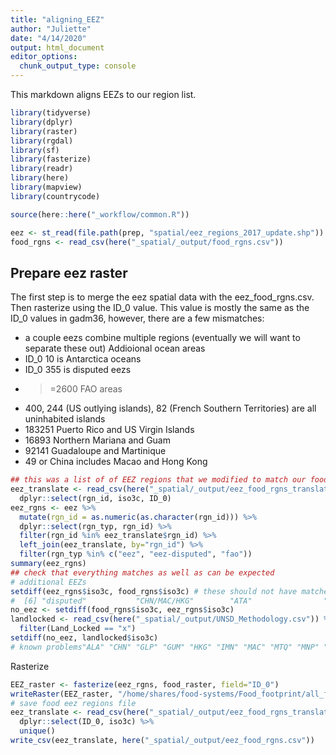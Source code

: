 ```yaml
---
title: "aligning_EEZ"
author: "Juliette"
date: "4/14/2020"
output: html_document
editor_options: 
  chunk_output_type: console
---
```


This markdown aligns EEZs to our region list.


```r
library(tidyverse)
library(dplyr)
library(raster)
library(rgdal)
library(sf)
library(fasterize)
library(readr)
library(here)
library(mapview)
library(countrycode)

source(here::here("_workflow/common.R"))

eez <- st_read(file.path(prep, "spatial/eez_regions_2017_update.shp"))
food_rgns <- read_csv(here("_spatial/_output/food_rgns.csv"))
```


## Prepare eez raster
The first step is to merge the eez spatial data with the eez_food_rgns.csv.  Then rasterize using the ID_0 value.  This value is mostly the same as the ID_0 values in gadm36, however, there are a few mismatches:

* a couple eezs combine multiple regions (eventually we will want to separate these out)
Addioional ocean areas
* ID_0 10 is Antarctica oceans
* ID_0 355 is disputed eezs
* >=2600 FAO areas
* 400, 244 (US outlying islands), 82 (French Southern Territories) are all uninhabited islands
* 183251 Puerto Rico and US Virgin Islands
* 16893 Northern Mariana and Guam
* 92141 Guadaloupe and Martinique
* 49 or China includes Macao and Hong Kong

```r
## this was a list of of EEZ regions that we modified to match our food systems regions
eez_translate <- read_csv(here("_spatial/_output/eez_food_rgns_translate.csv"), col_types = "dccdc") %>%
  dplyr::select(rgn_id, iso3c, ID_0)
eez_rgns <- eez %>% 
  mutate(rgn_id = as.numeric(as.character(rgn_id))) %>%
  dplyr::select(rgn_typ, rgn_id) %>%
  filter(rgn_id %in% eez_translate$rgn_id) %>%
  left_join(eez_translate, by="rgn_id") %>%
  filter(rgn_typ %in% c("eez", "eez-disputed", "fao"))
summary(eez_rgns)
## check that everything matches as well as can be expected
# additional EEZs
setdiff(eez_rgns$iso3c, food_rgns$iso3c) # these should not have matches additional EEZS: [1] "uninhabited_island" # "PRI/VIR"            "UMI"                "MNP/GUM"            "GLP/MTQ"           
#  [6] "disputed"           "CHN/MAC/HKG"        "ATA"                "FAO"                "ATF" 
no_eez <- setdiff(food_rgns$iso3c, eez_rgns$iso3c)
landlocked <- read_csv(here("_spatial/_output/UNSD_Methodology.csv")) %>%
  filter(Land_Locked == "x") 
setdiff(no_eez, landlocked$iso3c)
# known problems"ALA" "CHN" "GLP" "GUM" "HKG" "IMN" "MAC" "MTQ" "MNP" "PSE" "PRI" "BLM" "SJM" "VIR"
```

Rasterize

```r
EEZ_raster <- fasterize(eez_rgns, food_raster, field="ID_0")
writeRaster(EEZ_raster, "/home/shares/food-systems/Food_footprint/all_food_systems/dataprep/spatial/eez_food_rgns.tif", overwrite=TRUE)
# save food eez regions file
eez_translate <- read_csv(here("_spatial/_output/eez_food_rgns_translate.csv"), col_types = "dccdc") %>%
  dplyr::select(ID_0, iso3c) %>%
  unique()
write_csv(eez_translate, here("_spatial/_output/eez_food_rgns.csv"))
```

